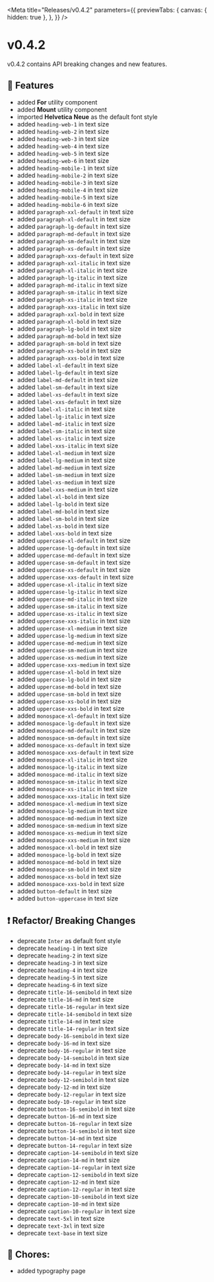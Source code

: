 
<Meta
  title="Releases/v0.4.2"
  parameters={{
    previewTabs: {
      canvas: { hidden: true },
    },
  }}
/>

# v0.4.2

v0.4.2 contains API breaking changes and new features.

## 🚀 Features

- added **For** utility component
- added **Mount** utility component
- imported **Helvetica Neue** as the default font style
- added `heading-web-1` in text size
- added `heading-web-2` in text size
- added `heading-web-3` in text size
- added `heading-web-4` in text size
- added `heading-web-5` in text size
- added `heading-web-6` in text size
- added `heading-mobile-1` in text size
- added `heading-mobile-2` in text size
- added `heading-mobile-3` in text size
- added `heading-mobile-4` in text size
- added `heading-mobile-5` in text size
- added `heading-mobile-6` in text size
- added `paragraph-xxl-default` in text size
- added `paragraph-xl-default` in text size
- added `paragraph-lg-default` in text size
- added `paragraph-md-default` in text size
- added `paragraph-sm-default` in text size
- added `paragraph-xs-default` in text size
- added `paragraph-xxs-default` in text size
- added `paragraph-xxl-italic` in text size
- added `paragraph-xl-italic` in text size
- added `paragraph-lg-italic` in text size
- added `paragraph-md-italic` in text size
- added `paragraph-sm-italic` in text size
- added `paragraph-xs-italic` in text size
- added `paragraph-xxs-italic` in text size
- added `paragraph-xxl-bold` in text size
- added `paragraph-xl-bold` in text size
- added `paragraph-lg-bold` in text size
- added `paragraph-md-bold` in text size
- added `paragraph-sm-bold` in text size
- added `paragraph-xs-bold` in text size
- added `paragraph-xxs-bold` in text size
- added `label-xl-default` in text size
- added `label-lg-default` in text size
- added `label-md-default` in text size
- added `label-sm-default` in text size
- added `label-xs-default` in text size
- added `label-xxs-default` in text size
- added `label-xl-italic` in text size
- added `label-lg-italic` in text size
- added `label-md-italic` in text size
- added `label-sm-italic` in text size
- added `label-xs-italic` in text size
- added `label-xxs-italic` in text size
- added `label-xl-medium` in text size
- added `label-lg-medium` in text size
- added `label-md-medium` in text size
- added `label-sm-medium` in text size
- added `label-xs-medium` in text size
- added `label-xxs-medium` in text size
- added `label-xl-bold` in text size
- added `label-lg-bold` in text size
- added `label-md-bold` in text size
- added `label-sm-bold` in text size
- added `label-xs-bold` in text size
- added `label-xxs-bold` in text size
- added `uppercase-xl-default` in text size
- added `uppercase-lg-default` in text size
- added `uppercase-md-default` in text size
- added `uppercase-sm-default` in text size
- added `uppercase-xs-default` in text size
- added `uppercase-xxs-default` in text size
- added `uppercase-xl-italic` in text size
- added `uppercase-lg-italic` in text size
- added `uppercase-md-italic` in text size
- added `uppercase-sm-italic` in text size
- added `uppercase-xs-italic` in text size
- added `uppercase-xxs-italic` in text size
- added `uppercase-xl-medium` in text size
- added `uppercase-lg-medium` in text size
- added `uppercase-md-medium` in text size
- added `uppercase-sm-medium` in text size
- added `uppercase-xs-medium` in text size
- added `uppercase-xxs-medium` in text size
- added `uppercase-xl-bold` in text size
- added `uppercase-lg-bold` in text size
- added `uppercase-md-bold` in text size
- added `uppercase-sm-bold` in text size
- added `uppercase-xs-bold` in text size
- added `uppercase-xxs-bold` in text size
- added `monospace-xl-default` in text size
- added `monospace-lg-default` in text size
- added `monospace-md-default` in text size
- added `monospace-sm-default` in text size
- added `monospace-xs-default` in text size
- added `monospace-xxs-default` in text size
- added `monospace-xl-italic` in text size
- added `monospace-lg-italic` in text size
- added `monospace-md-italic` in text size
- added `monospace-sm-italic` in text size
- added `monospace-xs-italic` in text size
- added `monospace-xxs-italic` in text size
- added `monospace-xl-medium` in text size
- added `monospace-lg-medium` in text size
- added `monospace-md-medium` in text size
- added `monospace-sm-medium` in text size
- added `monospace-xs-medium` in text size
- added `monospace-xxs-medium` in text size
- added `monospace-xl-bold` in text size
- added `monospace-lg-bold` in text size
- added `monospace-md-bold` in text size
- added `monospace-sm-bold` in text size
- added `monospace-xs-bold` in text size
- added `monospace-xxs-bold` in text size
- added `button-default` in text size
- added `button-uppercase` in text size

## ❗ Refactor/ Breaking Changes

- deprecate `Inter` as default font style
- deprecate `heading-1` in text size
- deprecate `heading-2` in text size
- deprecate `heading-3` in text size
- deprecate `heading-4` in text size
- deprecate `heading-5` in text size
- deprecate `heading-6` in text size
- deprecate `title-16-semibold` in text size
- deprecate `title-16-md` in text size
- deprecate `title-16-regular` in text size
- deprecate `title-14-semibold` in text size
- deprecate `title-14-md` in text size
- deprecate `title-14-regular` in text size
- deprecate `body-16-semibold` in text size
- deprecate `body-16-md` in text size
- deprecate `body-16-regular` in text size
- deprecate `body-14-semibold` in text size
- deprecate `body-14-md` in text size
- deprecate `body-14-regular` in text size
- deprecate `body-12-semibold` in text size
- deprecate `body-12-md` in text size
- deprecate `body-12-regular` in text size
- deprecate `body-10-regular` in text size
- deprecate `button-16-semibold` in text size
- deprecate `button-16-md` in text size
- deprecate `button-16-regular` in text size
- deprecate `button-14-semibold` in text size
- deprecate `button-14-md` in text size
- deprecate `button-14-regular` in text size
- deprecate `caption-14-semibold` in text size
- deprecate `caption-14-md` in text size
- deprecate `caption-14-regular` in text size
- deprecate `caption-12-semibold` in text size
- deprecate `caption-12-md` in text size
- deprecate `caption-12-regular` in text size
- deprecate `caption-10-semibold` in text size
- deprecate `caption-10-md` in text size
- deprecate `caption-10-regular` in text size
- deprecate `text-5xl` in text size
- deprecate `text-3xl` in text size
- deprecate `text-base` in text size

## 🧹 Chores:

- added typography page
